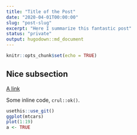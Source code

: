 ```yaml
---
title: "Title of the Post"
date: "2020-04-01T00:00:00"
slug: "post-slug"
excerpt: "Here I summarize this fantastic post"
status: "private"
output: hugodown::md_document
---
```


```r
knitr::opts_chunk$set(echo = TRUE)
```

## Nice subsection

[A link](https://masalmon.eu)

Some inline code, `crul::ok()`.

```r
usethis::use_git()
ggplot(mtcars)
plot(1:19)
a <- TRUE
```
